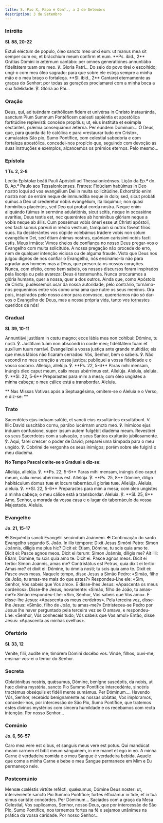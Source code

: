 ```yaml
---
title: S. Pio X, Papa e Conf., a 3 de Setembro
description: 3 de Setembro
---
```


### Intróito

**Sl. 88, 20-22**

<div class="side-by-side not-content">
  <span>
    Extuli eléctum de pópulo, óleo sancto meo unxi eum: ut manus mea sit semper cum eo, et brácchium
    meum confirm et eum. **Ps. ibid., 2** Grátias Dómini in ætérnum cantábo: per omnes generatiónes
    annuntiábo fidelitátem tuam ore meo. ℣. Gloria Patri...
  </span>
  <span>
    Do seio do povo tirei o escolhido; ungi-o com meu óleo sagrado: para que sobre ele esteja sempre
    a minha mão e o meu braço o fortaleça. **Sl. ibid., 2** Cantarei eternamente as graças do
    Senhor; por todas as gerações proclamarei com a minha boca a sua fidelidade. ℣. Glória ao Pai...
  </span>
</div>

### Oração

<div class="side-by-side not-content">
  <span>
    Deus, qui, ad tuéndam cathólicam fidem et univérsa in Christo instauránda, sanctum Pium Summum
    Pontéficem cælesti sapiéntia et apostólica fortitúdine replevísti: concéde propítius; ut, eius
    institúta et exémpla sectántes, prǽmia consequámur ætérna. Per eúndem Dóminum...
  </span>
  <span>
    Ó Deus, que, para guarda da fé católica e para «restaurar tudo em Cristo», cumulastes São pio,
    Sumo Pontífice, com celestial sabedoria e com fortaleza apostólica, concedei-nos propício que,
    seguindo com devoção as suas instruções e exemplos, alcancemos os prémios eternos. Pelo mesmo...
  </span>
</div>

### Epístola

**1 Ts. 2, 2-8**

<div class="side-by-side not-content">
  <span>Lectio Epístolæ beáti Pauli Apóstoli ad Thessalonicénses.</span>
  <span>Lição da Ep.ª do B. Ap.º Paulo aos Tessalonicenses.</span>
  <span>
    Fratres: Fidúciam habúimus in Deo nostro loqui ad vos evangélium Dei in multa sollicitúdine.
    Exhortátio enim nostra non de erróre neque de immundítia neque in dolo; sed, sicut probáti sumus
    a Deo ut crederétur nobis evangélium, ita lóquimur; non quasi homínibus placéntes, sed Deo qui
    probat corda nostra. Neque enim aliquándo fúimus in sermóne adulatiónis, sicut scitis, neque in
    occasióne avarítiæ, Deus testis est, nec quæréntes ab homínibus glóriam neque a vobis neque ab
    áliis. Cum possémus vobis óneri esse ut Christi apóstoli, sed facti sumus párvuli in médio
    vestrum, tamquam si nutrix fóveat fílios suos. Ita desiderántes vos cúpide volebámus trádere
    vobis non solum evangélium Dei, sed étiam ánimas nostras, quóniam caríssimi nobis facti estis.
  </span>
  <span>
    Meus irmãos: Vimos cheios de confiança no nosso Deus pregar-vos o Evangelho com muita
    solicitude. A nossa pregação não procede do erro, nem de qualquer intenção viciosa ou de alguma
    fraude. Visto que Deus nos julgou dignos de nos confiar o Evangelho, nós ensinamo-lo não para
    agradar aos homens mas a Deus, que prescruta os nossos corações. Nunca, com efeito, como bem
    sabeis, os nossos discursos foram inspirados pela lisonja ou pela avareza: Deus é testemunha.
    Nunca procurámos a glória humana, quer a nossa, quer a dos outros. Ainda que, como Apóstolo de
    Cristo, pudéssemos usar da nossa autoridade, pelo contrário, tornámo-nos pequeninos entre vós
    como uma ama que nutre os seus meninos. Ora pois, inspirados pelo nosso amor para convosco,
    quereríamos não só dar-vos o Evangelho de Deus, mas a nossa própria vida, tanto vos tornastes
    queridos de nós!
  </span>
</div>

### Gradual

**Sl. 39, 10-11**

<div class="side-by-side not-content">
  <span>
    Annuntiávi justítiam in cœtu magno; ecce lábia mea non cohíbui: Dómine, tu nosti. ℣. Justítiam
    tuam non abscóndi in corde meo; fidelitátem tuam et auxílium tuum narrávi.
  </span>
  <span>
    Evangelizei a vossa justiça ante grande multidão; eis que meus lábios não ficaram cerrados: Vós,
    Senhor, bem o sabeis. ℣. Não escondi no meu coração a vossa justiça; publiquei a vossa
    fidelidade e o vosso socorro.
  </span>
  <span>
    Allelúja, allelúja. ℣. **Ps. 22, 5-6** Paras mihi mensam, inúngis óleo caput meum, calix meus
    ubérrimus est. Allelúja.
  </span>
  <span>
    Aleluia, aleluia. ℣. **Sl. 22, 5-6** Preparastes para mim a mesa; com óleo ungistes a minha
    cabeça; o meu cálice está a transbordar. Aleluia.
  </span>
</div>

**
Nas Missas Votivas após a Septuagésima, omitem-se o Aleluia e o Verso, e
diz-se:
**

### Trato

<div class="side-by-side not-content">
  <span>
    Sacerdótes ejus induam salúte, et sancti eius exsultántes exsultábunt. V. Illic David suscitábo
    cornu, parábo lucérnam uncto meo. ℣. Inimícos ejus índuam confusione, super ipsum autem fulgébit
    diadéma meum.
  </span>
  <span>
    Revestirei os seus Sacerdotes com a salvação, e seus Santos exultarão jubilosamente. ℣. Aqui,
    farei crescer o poder de David; preparei uma lâmpada para o meu ungido. ℣. Cobrirei de vergonha
    os seus inimigos; porém sobre ele fulgirá o meu diadema.
  </span>
</div>

**No Tempo Pascal omite-se o Gradual e diz-se:**

<div class="side-by-side not-content">

<span>
Allelúja, allelúja. ℣. **Ps. 22, 5-6** Paras mihi mensam, inúngis óleo caput meum, calix meus ubérrimus est. Allelúja. ℣. **Ps. 25, 8** Dómine, díligo habitáculum domus tuæ et locum tabernáculi gloriæ tuæ. Allelúja.

</span>
<span>
Aleluia, aleluia. ℣. **Sl. 22, 5-6** Preparastes para mim a mesa; com óleo ungistes a minha cabeça; o meu cálice está a transbordar. Aleluia. ℣. **Sl. 25, 8** Amo, Senhor, a morada da vossa casa e o lugar do tabernáculo da vossa Majestade. Aleluia.
</span>
</div>

### Evangelho

**Jo. 21, 15-17**

<div class="side-by-side not-content">
  <span>
    <span class="text-red-500">✠</span> Sequéntia sancti Evangélii secúndum Joánnem.
  </span>
  <span>
    <span class="text-red-500">✠</span> Continuação do santo Evangelho segundo S. João.
  </span>
  <span>
    In illo témpore: Dixit Jesus Simóni Petro: Simon Joánnis, díligis me plus hic? Dicit ei: Étiam,
    Dómine, tu scis quia amo te. Dicit ei: Pasce agnos meos. Dicit ei íterum: Simon Joánnis, diligis
    me? Ait illi: Étiam, Dómine, tu scis quia amo te. Dicit ei: Pasce agnos meos. Dicit ei tertio:
    Simon Joánnis, amas me? Contristátus est Petrus, quia dixit ei tertio: Amas me? et dixit ei:
    Dómine, tu ómnia nosti; tu scis quia amo te. Dixit ei: Pasce oves meas.
  </span>
  <span>
    Naquele tempo, disse Jesus a Simão Pedro: «Simão, filho de João, tu amas-me mais do que estes?»
    Respondeu-Lhe ele: «Sim, Senhor, Vós sabeis que Vos amo». E disse-lhes Jesus: «Apascenta os meus
    cordeiros». Disse-lhe Jesus, novamente: «Simão, filho de João, tu amas-me?» Simão respondeu-Lhe:
    «Sim, Senhor, Vós sabeis que Vos amo». E disse-lhe Jesus: «Apascenta os meus cordeiros». Pela
    terceira vez, disse-lhe Jesus: «Simão, filho de João, tu amas-me?» Entristeceu-se Pedro por
    Jesus lhe haver perguntado pela terceira vez se O amava, e respondeu-Lhe: «Senhor, Vós conheceis
    tudo; Vós sabeis que Vos amo!» Então, disse Jesus: «Apascenta as minhas ovelhas».
  </span>
</div>

### Ofertório

**Sl. 33, 12**

<div class="side-by-side not-content">
  <span>Veníte, filii, audíte me; timórem Dómini docébo vos.</span>
  <span>Vinde, filhos, ouvi-me; ensinar-vos-ei o temor do Senhor.</span>
</div>

### Secreta

<div class="side-by-side not-content">
  <span>
    Oblatiónibus nostris, quǽsumus, Dómine, benígne suscéptis, da nobis, ut hæc divína mystéria,
    sancto Pio Summo Pontífice intercedénte, sincéris tractémus obséquiis et fidéli mente sumámus.
    Per Dóminum....
  </span>
  <span>
    Havendo Vós, Senhor, recebido benignamente as nossas oblatas, Vos imploramos, concedei-nos, por
    intercessão de São Pio, Sumo Pontífice, que tratemos estes divinos mystérios com sincera
    humildade e os recebamos com recta intenção. Por nosso Senhor...
  </span>
</div>

### Comúnio

**Jo. 6, 56-57**

<div class="side-by-side not-content">
  <span>
    Caro mea vere est cibus, et sanguis meus vere est potus. Qui mandúcat meam carnem et bibit meum
    sánguinem, in me manet et ego in eo.
  </span>
  <span>
    A minha Carne é verdadeira comida e o meu Sangue é verdadeira bebida. Aquele que come a minha
    Carne e bebe o meu Sangue permanece em Mim e Eu permaneço nele.
  </span>
</div>

### Postcomúnio

<div class="side-by-side not-content">
  <span>
    Mensæ cœléstis virtúte refécti, quǽsumus, Dómine Deus noster: ut, interveniénte sancto Pio Summo
    Pontífice; fortes efficiámur in fide, et in tua simus caritáte concórdes. Per Dóminum...
  </span>
  <span>
    Saciados com a graça da Mesa Celestial, Vos suplicamos, Senhor, nosso Deus, que por intercessão
    de São Pio, Sumo Pontífice, nos tornemos fortes na fé e sejamos unânimes na prática da vossa
    caridade. Por nosso Senhor...
  </span>
</div>

